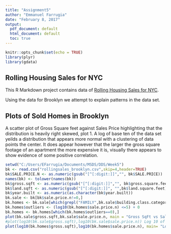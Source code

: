---
title: "Assignment5"
author: "Emmanuel Farrugia"
date: "February 8, 2017"
output:
  pdf_document: default
  html_document: default
  toc: true
---

```{r setup, include=FALSE}
knitr::opts_chunk$set(echo = TRUE)
library(plyr)
library(gdata)

```

## Rolling Housing Sales for NYC

This R Markdown project contains data of [Rolling Housing Sales for NYC](http://www1.nyc.gov/home/search/index.page?search-terms=Rolling+sales+update).

Using the data for Brooklyn we attempt to explain patterns in the data set.

## Plots of Sold Homes in Brooklyn

A scatter plot of Gross Square feet against Sales Price highlighting that the distribution is heavily right skewed, plot 1. A log of base ten of the data set yeilds a distribution that appears more normal with a clustering of data points the center. It does appear however that the larger the gross square footage of an apartment the more expensive it is, visually there appears to show evidence of some positive correlation.

```{r bk, echo=FALSE}
setwd("C:/Users/EFarrugia/Documents/MSDS/DDS/Week5")
bk <- read.csv("rollingsales_brooklyn.csv",skip=4,header=TRUE)
bk$SALE.PRICE.N <- as.numeric(gsub("[^[:digit:]]","", bk$SALE.PRICE))
names(bk) <- tolower(names(bk))
bk$gross.sqft <- as.numeric(gsub("[^[:digit:]]","", bk$gross.square.feet))
bk$land.sqft <- as.numeric(gsub("[^[:digit:]]", "",bk$land.square.feet))
bk$year.built <- as.numeric(as.character(bk$year.built))
bk.sale <- bk[bk$sale.price.n!=0,]
bk.homes <- bk.sale[which(grepl("FAMILY",bk.sale$building.class.category)),]
bk.homes$outliers <- (log10(bk.homes$sale.price.n) <=5) + 0
bk.homes <- bk.homes[which(bk.homes$outliers==0),]
plot(bk.sale$gross.sqft,bk.sale$sale.price.n, main = "Gross SqFt vs Sale Price", xlab = "Gross SqFt", ylab = "Sale Price")
#plot(log10(bk.sale$gross.sqft),log10(bk.sale$sale.price.n)) Log 10 of gross sqft and sale price
plot(log10(bk.homes$gross.sqft),log10(bk.homes$sale.price.n), main= "Log Plot of Gross Sqft and Sale Price", xlab = "Gross Sqft", ylab = "Sale Price")
```

